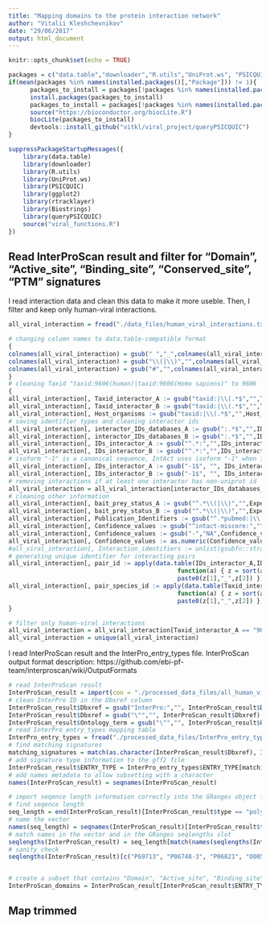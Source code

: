 ```yaml
---
title: "Mapping domains to the protein interaction network"
author: "Vitalii Kleshchevnikov"
date: "29/06/2017"
output: html_document
---
```


```r
knitr::opts_chunk$set(echo = TRUE)

packages = c("data.table","downloader","R.utils","UniProt.ws", "PSICQUIC", "ggplot2", "rtracklayer", "Biostrings", "queryPSICQUIC")
if(mean(packages %in% names(installed.packages()[,"Package"])) != 1){
      packages_to_install = packages[!packages %in% names(installed.packages()[,"Package"])]
      install.packages(packages_to_install)
      packages_to_install = packages[!packages %in% names(installed.packages()[,"Package"])]
      source("https://bioconductor.org/biocLite.R")
      biocLite(packages_to_install)
      devtools::install_github("vitkl/viral_project/queryPSICQUIC")
}

suppressPackageStartupMessages({
    library(data.table)
    library(downloader)
    library(R.utils)
    library(UniProt.ws)
    library(PSICQUIC)
    library(ggplot2)
    library(rtracklayer)
    library(Biostrings)
    library(queryPSICQUIC)
    source("viral_functions.R")
})
```

## Read InterProScan result and filter for "Domain", "Active_site", "Binding_site", "Conserved_site", "PTM" signatures

I read interaction data and clean this data to make it more useble. Then, I filter and keep only human-viral interactions.

```r
all_viral_interaction = fread("./data_files/human_viral_interactions.txt", stringsAsFactors = F)

# changing column names to data.table-compatible format
{
colnames(all_viral_interaction) = gsub(" ","_",colnames(all_viral_interaction))
colnames(all_viral_interaction) = gsub("\\(|\\)","",colnames(all_viral_interaction))
colnames(all_viral_interaction) = gsub("#","",colnames(all_viral_interaction))
}
# cleaning Taxid "taxid:9606(human)|taxid:9606(Homo sapiens)" to 9606
{
all_viral_interaction[, Taxid_interactor_A := gsub("taxid:|\\(.*$","",Taxid_interactor_A)]
all_viral_interaction[, Taxid_interactor_B := gsub("taxid:|\\(.*$","",Taxid_interactor_B)]
all_viral_interaction[, Host_organisms := gsub("taxid:|\\(.*$","",Host_organisms)]
# saving identifier types and cleaning interactor ids
all_viral_interaction[, interactor_IDs_databases_A := gsub(":.*$","",IDs_interactor_A)]
all_viral_interaction[, interactor_IDs_databases_B := gsub(":.*$","",IDs_interactor_B)]
all_viral_interaction[, IDs_interactor_A := gsub("^.*:","",IDs_interactor_A)]
all_viral_interaction[, IDs_interactor_B := gsub("^.*:","",IDs_interactor_B)]
# isoform "-1" is a canonical sequence, IntAct uses isoform "-1" when it's clear that the isoform is "-1" and a canonical identifier if it's not clear which isoform was used in the experiment. Removing isoform sign "-1":
all_viral_interaction[, IDs_interactor_A := gsub("-1$", "", IDs_interactor_A)]
all_viral_interaction[, IDs_interactor_B := gsub("-1$", "", IDs_interactor_B)]
# removing interactions if at least one interactor has non-uniprot id
all_viral_interaction = all_viral_interaction[interactor_IDs_databases_A == "uniprotkb",][interactor_IDs_databases_B == "uniprotkb",]
# cleaning other information
all_viral_interaction[, bait_prey_status_A := gsub("^.*\\(|\\)","",Experimental_roles_interactor_A)]
all_viral_interaction[, bait_prey_status_B := gsub("^.*\\(|\\)","",Experimental_roles_interactor_B)]
all_viral_interaction[, Publication_Identifiers := gsub("^.*pubmed:|\\|.*$","",Publication_Identifiers)]
all_viral_interaction[, Confidence_values := gsub("^intact-miscore:","",Confidence_values)]
all_viral_interaction[, Confidence_values := gsub("-","NA",Confidence_values)]
all_viral_interaction[, Confidence_values := as.numeric(Confidence_values)]
#all_viral_interaction[, Interaction_identifiers := unlist(gsubfn::strapplyc(Interaction_identifiers,"EBI-[[:digit:]]+",simplify = T)), by =Interaction_identifiers]
# generating unique identifier for interacting pairs
all_viral_interaction[, pair_id := apply(data.table(IDs_interactor_A,IDs_interactor_B,stringsAsFactors = F), 1,
                                               function(a) { z = sort(a)
                                               paste0(z[1],"_",z[2]) })]
all_viral_interaction[, pair_species_id := apply(data.table(Taxid_interactor_A,Taxid_interactor_B,stringsAsFactors = F), 1,
                                               function(a) { z = sort(a)
                                               paste0(z[1],"_",z[2]) })]
}

# filter only human-viral interactions
all_viral_interaction = all_viral_interaction[Taxid_interactor_A == "9606" | Taxid_interactor_B == "9606",]
all_viral_interaction = unique(all_viral_interaction)
```

I read InterProScan result and the InterPro_entry_types file. InterProScan output format description: https://github.com/ebi-pf-team/interproscan/wiki/OutputFormats  

```r
# read InterProScan result
InterProScan_result = import(con = "./processed_data_files/all_human_viral_protein_domains.gff3", format = "gff3")
# clean InterPro ID in the Dbxref column
InterProScan_result$Dbxref = gsub("InterPro:","", InterProScan_result$Dbxref)
InterProScan_result$Dbxref = gsub("\"","", InterProScan_result$Dbxref)
InterProScan_result$Ontology_term = gsub("\"","", InterProScan_result$Ontology_term)
# read InterPro_entry_types mapping table
InterPro_entry_types = fread("./processed_data_files/InterPro_entry_types.txt", stringsAsFactors = F)
# find matching signatures
matching_signatures = match(as.character(InterProScan_result$Dbxref), InterPro_entry_types$INTERPRO_ID)
# add signature type information to the gff2 file
InterProScan_result$ENTRY_TYPE = InterPro_entry_types$ENTRY_TYPE[matching_signatures]
# add names metadata to allow subsetting with a character
names(InterProScan_result) = seqnames(InterProScan_result)

# import seqence length information correctly into the GRanges object format
# find seqence length
seq_length = end(InterProScan_result)[InterProScan_result$type == "polypeptide"]
# name the vector
names(seq_length) = seqnames(InterProScan_result)[InterProScan_result$type == "polypeptide"]
# match names in the vector and in the GRanges seqlengths slot
seqlengths(InterProScan_result) = seq_length[match(names(seqlengths(InterProScan_result)),names(seq_length))]
# sanity check
seqlengths(InterProScan_result)[c("P69713", "P06748-3", "P06821", "O00562", "O15230")] == end(InterProScan_result[c("P69713", "P06748-3", "P06821", "O00562", "O15230")])


# create a subset that contains "Domain", "Active_site", "Binding_site", "Conserved_site", "PTM" signatures
InterProScan_domains = InterProScan_result[InterProScan_result$ENTRY_TYPE %in% c("Domain", "Active_site", "Binding_site", "Conserved_site", "PTM")]
```

## Map trimmed 